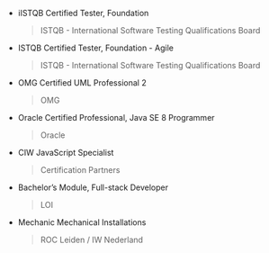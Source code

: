 - iISTQB Certified Tester, Foundation
    > ISTQB - International Software Testing Qualifications Board

- ISTQB Certified Tester, Foundation - Agile
    > ISTQB - International Software Testing Qualifications Board

- OMG Certified UML Professional 2
    > OMG

- Oracle Certified Professional, Java SE 8 Programmer
    > Oracle

- CIW JavaScript Specialist
    > Certification Partners

- Bachelor’s Module, Full-stack Developer
    > LOI

- Mechanic Mechanical Installations
    > ROC Leiden / IW Nederland
